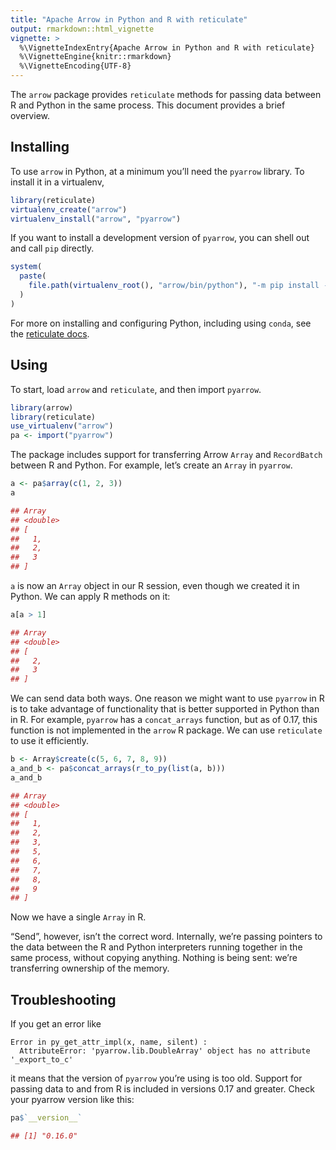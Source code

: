 ```yaml
---
title: "Apache Arrow in Python and R with reticulate"
output: rmarkdown::html_vignette
vignette: >
  %\VignetteIndexEntry{Apache Arrow in Python and R with reticulate}
  %\VignetteEngine{knitr::rmarkdown}
  %\VignetteEncoding{UTF-8}
---
```


The `arrow` package provides `reticulate` methods for passing data between
R and Python in the same process. This document provides a brief overview.

## Installing

To use `arrow` in Python, at a minimum you'll need the `pyarrow` library.
To install it in a virtualenv,

```r
library(reticulate)
virtualenv_create("arrow")
virtualenv_install("arrow", "pyarrow")
```

If you want to install a development version of `pyarrow`, you can shell out
and call `pip` directly.

```r
system(
  paste(
    file.path(virtualenv_root(), "arrow/bin/python"), "-m pip install --extra-index-url https://repo.fury.io/arrow-nightlies/ --pre pyarrow --force-reinstall"
  )
)
```

For more on installing and configuring Python, including using `conda`,
see the [reticulate docs](https://rstudio.github.io/reticulate/articles/python_packages.html).

## Using

To start, load `arrow` and `reticulate`, and then import `pyarrow`.

```r
library(arrow)
library(reticulate)
use_virtualenv("arrow")
pa <- import("pyarrow")
```

The package includes support for transferring Arrow `Array` and `RecordBatch`
between R and Python. For example, let's create an `Array` in `pyarrow`.

```r
a <- pa$array(c(1, 2, 3))
a

## Array
## <double>
## [
##   1,
##   2,
##   3
## ]
```

`a` is now an `Array` object in our R session, even though we created it in Python.
We can apply R methods on it:

```r
a[a > 1]

## Array
## <double>
## [
##   2,
##   3
## ]
```

We can send data both ways. One reason we might want to use `pyarrow` in R is
to take advantage of functionality that is better supported in Python than in R.
For example, `pyarrow` has a `concat_arrays` function, but as of 0.17, this
function is not implemented in the `arrow` R package. We can use `reticulate`
to use it efficiently.

```r
b <- Array$create(c(5, 6, 7, 8, 9))
a_and_b <- pa$concat_arrays(r_to_py(list(a, b)))
a_and_b

## Array
## <double>
## [
##   1,
##   2,
##   3,
##   5,
##   6,
##   7,
##   8,
##   9
## ]
```

Now we have a single `Array` in R.

"Send", however, isn't the correct word. Internally, we're passing pointers
to the data between the R and Python interpreters running together in the same process,
without copying anything. Nothing is being sent: we're transferring
ownership of the memory.

## Troubleshooting

If you get an error like

```
Error in py_get_attr_impl(x, name, silent) :
  AttributeError: 'pyarrow.lib.DoubleArray' object has no attribute '_export_to_c'
```

it means that the version of `pyarrow` you're using is too old.
Support for passing data to and from R is included in versions 0.17 and greater.
Check your pyarrow version like this:

```r
pa$`__version__`

## [1] "0.16.0"
```

